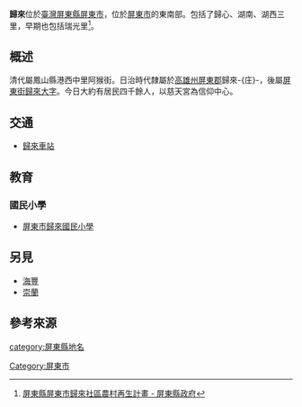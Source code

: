 {{Merge|歸來 (地名)}}

'''歸來'''位於[[臺灣|臺灣]][[屏東縣|屏東縣]][[屏東市|屏東市]]，位於[[屏東市|屏東市]]的東南部。包括了歸心、湖南、湖西三里，早期也包括瑞光里<ref>[https://www-ws.pthg.gov.tw/Upload/2015pthg/20/ckfile/12b415e7-5255-42b4-b0b2-3deb20a73f9c.pdf 屏東縣屏東市歸來社區農村再生計畫 - 屏東縣政府]</ref>。

== 概述 ==

清代屬鳳山縣港西中里阿猴街。日治時代隸屬於[[高雄州|高雄州]][[屏東郡|屏東郡]]歸來-{庄}-，後屬[[屏東街|屏東街]][[歸來_(大字)|歸來大字]]。今日大約有居民四千餘人，以慈天宮為信仰中心。

== 交通 ==
*[[歸來車站|歸來車站]]

== 教育 ==
=== 國民小學 ===
*[http://web.glps.ptc.edu.tw 屏東市歸來國民小學] {{Wayback|url=http://web.glps.ptc.edu.tw/ |date=20200506220320 }}

==另見==
* [[海豐_(屏東縣)|海豐]]
* [[崇蘭|崇蘭]]

== 參考來源 ==
{{reflist}}

[[Category:屏東市|Category:屏東市]]
[[category:屏東縣地名|category:屏東縣地名]]